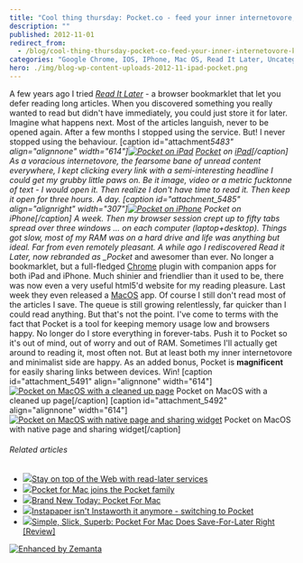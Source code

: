```yaml
---
title: "Cool thing thursday: Pocket.co - feed your inner internetovore, keep your browser happy"
description: ""
published: 2012-11-01
redirect_from:
  - /blog/cool-thing-thursday-pocket-co-feed-your-inner-internetovore-keep-your-browser-happy/swizec/5482
categories: "Google Chrome, IOS, IPhone, Mac OS, Read It Later, Uncategorized"
hero: ./img/blog-wp-content-uploads-2012-11-ipad-pocket.png
---
```


A few years ago I tried _[Read It Later](http://readitlaterlist.com "Read It Later")_ - a browser bookmarklet that let you defer reading long articles. When you discovered something you really wanted to read but didn't have immediately, you could just store it for later. Imagine what happens next. Most of the articles languish, never to be opened again. After a few months I stopped using the service. But! I never stopped using the behaviour. \[caption id="attachment*5483" align="alignnone" width="614"][![Pocket on iPad](http://swizec.com/blog/wp-content/uploads/2012/11/ipad-pocket.png "Pocket on iPad")](./img/blog-wp-content-uploads-2012-11-ipad-pocket.png) [Pocket](http://pocket.co) on [iPad](http://en.wikipedia.org/wiki/IPad "IPad")\[/caption] As a voracious internetovore, the fearsome bane of unread content everywhere, I kept clicking every link with a semi-interesting headline I could get my grubby little paws on. Be it image, video or a metric fucktonne of text - I would open it. Then realize I don't have time to read it. Then keep it open for three hours. A day. \[caption id="attachment_5485" align="alignright" width="307"][![Pocket on iPhone](http://swizec.com/blog/wp-content/uploads/2012/11/iphone-pocket.png "Pocket on iPhone")](./img/blog-wp-content-uploads-2012-11-iphone-pocket.png) Pocket on iPhone\[/caption] A week. Then my browser session crept up to fifty tabs spread over three windows ... on each computer (laptop+desktop). Things got slow, most of my RAM was on a hard drive and life was anything but ideal. Far from even remotely pleasant. A while ago I rediscovered Read it Later, now rebranded as \_Pocket* and awesomer than ever. No longer a bookmarklet, but a full-fledged [Chrome](http://www.google.com/chrome "Google Chrome") plugin with companion apps for both iPad and iPhone. Much shinier and friendlier than it used to be, there was now even a very useful html5'd website for my reading pleasure. Last week they even released a [MacOS](http://en.wikipedia.org/wiki/Mac_OS "Mac OS") app. Of course I still don't read most of the articles I save. The queue is still growing relentlessly, far quicker than I could read anything. But that's not the point. I've come to terms with the fact that Pocket is a tool for keeping memory usage low and browsers happy. No longer do I store everything in forever-tabs. Push it to Pocket so it's out of mind, out of worry and out of RAM. Sometimes I'll actually get around to reading it, most often not. But at least both my inner internetovore and minimalist side are happy. As an added bonus, Pocket is **magnificent** for easily sharing links between devices. Win! \[caption id="attachment_5491" align="alignnone" width="614"][![Pocket on MacOS with a cleaned up page](./img/blog-wp-content-uploads-2012-11-pocket-macos-readability-1024x789.png "Pocket on MacOS with a cleaned up page")](http://swizec.com/blog/wp-content/uploads/2012/11/pocket-macos-readability.png) Pocket on MacOS with a cleaned up page\[/caption] \[caption id="attachment_5492" align="alignnone" width="614"][![Pocket on MacOS with native page and sharing widget](./img/blog-wp-content-uploads-2012-11-pocket-macos-raw+sharing-1024x741.png "Pocket on MacOS with native page and sharing widget")](http://swizec.com/blog/wp-content/uploads/2012/11/pocket-macos-raw+sharing.png) Pocket on MacOS with native page and sharing widget\[/caption]

###### Related articles

- [![](http://i.zemanta.com/120349931_80_80.jpg)](http://www.macworld.com/article/2012651/stay-on-top-of-the-web-with-read-later-services.html)[Stay on top of the Web with read-later services](http://www.macworld.com/article/2012651/stay-on-top-of-the-web-with-read-later-services.html)
- [![](http://i.zemanta.com/121252389_80_80.jpg)](http://www.tuaw.com/2012/10/25/pocket-for-mac-joins-the-pocket-family/)[Pocket for Mac joins the Pocket family](http://www.tuaw.com/2012/10/25/pocket-for-mac-joins-the-pocket-family/)
- [![](http://i.zemanta.com/121140730_80_80.jpg)](http://www.cultofmac.com/198043/brand-new-today-pocket-for-mac/)[Brand New Today: Pocket For Mac](http://www.cultofmac.com/198043/brand-new-today-pocket-for-mac/)
- [![](http://i.zemanta.com/noimg_11_80_80.jpg)](http://gravitationalpull.net/wp/?p=2160)[Instapaper isn't Instaworth it anymore - switching to Pocket](http://gravitationalpull.net/wp/?p=2160)
- [![](http://i.zemanta.com/121197633_80_80.jpg)](http://www.cultofmac.com/198122/simple-slick-superb-pocket-for-mac-does-save-for-later-right-review/)[Simple, Slick, Superb: Pocket For Mac Does Save-For-Later Right \[Review\]](http://www.cultofmac.com/198122/simple-slick-superb-pocket-for-mac-does-save-for-later-right-review/)

[![Enhanced by Zemanta](http://img.zemanta.com/zemified_e.png?x-id=dd2057a5-b88f-4b93-a282-f97333d67ca5)](http://www.zemanta.com/?px "Enhanced by Zemanta")
